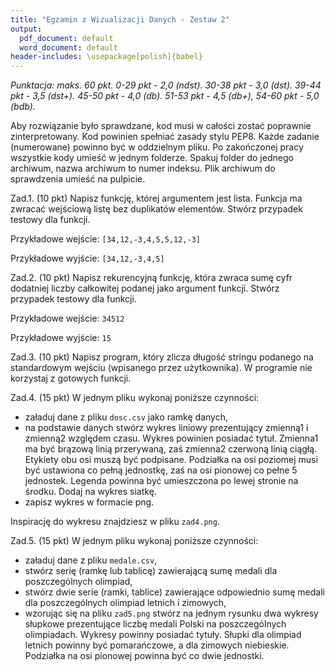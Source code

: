 ```yaml
---
title: "Egzamin z Wizualizacji Danych - Zestaw 2"
output:
  pdf_document: default
  word_document: default
header-includes: \usepackage[polish]{babel}
---
```


*Punktacja: maks. 60 pkt. 0-29 pkt - 2,0 (ndst). 30-38 pkt - 3,0 (dst). 39-44 pkt - 3,5 (dst+). 45-50 pkt - 4,0 (db). 51-53 pkt - 4,5 (db+), 54-60 pkt - 5,0 (bdb).*

Aby rozwiązanie było sprawdzane, kod musi w całości zostać poprawnie zinterpretowany. Kod powinien spełniać zasady stylu PEP8. Każde zadanie (numerowane) powinno być w oddzielnym pliku. Po zakończonej pracy wszystkie kody umieść w jednym folderze. Spakuj folder do jednego archiwum, nazwa archiwum to numer indeksu. Plik archiwum do sprawdzenia umieść na pulpicie.

Zad.1. (10 pkt) Napisz funkcję, której argumentem jest lista. Funkcja ma zwracać wejściową listę bez duplikatów elementów. Stwórz przypadek testowy dla funkcji.

Przykładowe wejście: `[34,12,-3,4,5,5,12,-3]`

Przykładowe wyjście: `[34,12,-3,4,5]`

Zad.2. (10 pkt) Napisz rekurencyjną funkcję, która zwraca sumę cyfr dodatniej liczby całkowitej podanej jako argument funkcji. Stwórz przypadek testowy dla funkcji.

Przykładowe wejście: `34512`

Przykładowe wyjście: `15`

Zad.3. (10 pkt) Napisz program, który zlicza długość stringu podanego na standardowym wejściu (wpisanego przez użytkownika). W programie nie korzystaj z gotowych funkcji.

Zad.4. (15 pkt) W jednym pliku wykonaj poniższe czynności:

* załaduj dane z pliku `dosc.csv` jako ramkę danych,
* na podstawie danych stwórz wykres liniowy prezentujący zmienną1 i zmienną2 względem czasu. Wykres powinien posiadać tytuł. Zmienna1 ma być brązową linią przerywaną, zaś zmienna2 czerwoną linią ciągłą. Etykiety obu osi muszą być podpisane. Podziałka na osi poziomej musi być ustawiona co pełną jednostkę, zaś na osi pionowej co pełne 5 jednostek. Legenda powinna być umieszczona po lewej stronie na środku. Dodaj na wykres siatkę.
* zapisz wykres w formacie png.

Inspirację do wykresu znajdziesz w pliku `zad4.png`.

Zad.5. (15 pkt) W jednym pliku wykonaj poniższe czynności:

* załaduj dane z pliku `medale.csv`,
* stwórz serię (ramkę lub tablicę) zawierającą sumę medali dla poszczególnych olimpiad,
* stwórz dwie serie (ramki, tablice) zawierające odpowiednio sumę medali dla poszczególnych olimpiad letnich i zimowych,
* wzorując się na pliku `zad5.png` stwórz na jednym rysunku dwa wykresy słupkowe prezentujące liczbę medali Polski na poszczególnych olimpiadach. Wykresy powinny posiadać tytuły. Słupki dla olimpiad letnich powinny być pomarańczowe, a dla zimowych niebieskie. Podziałka na osi pionowej powinna być co dwie jednostki.